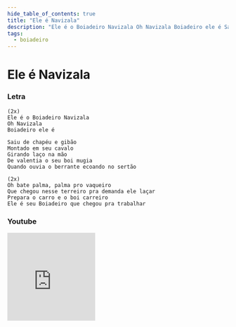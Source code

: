 ```yaml
---
hide_table_of_contents: true
title: "Ele é Navizala"
description: "Ele é o Boiadeiro Navizala Oh Navizala Boiadeiro ele é Saiu de chapéu e gibão Montado em seu cavalo Girando laço na mão De valentia o seu boi mugia Quando ouvia o berrante ecoando no sertão Oh bate palma, palma pro vaqueiro Que chegou nesse terreiro pra demanda ele laçar Prepara o carro e o boi carreiro Ele é seu Boiadeiro que chegou pra trabalhar"
tags:
  - boiadeiro
---
```


# Ele é Navizala

### Letra

```text
(2x)
Ele é o Boiadeiro Navizala
Oh Navizala
Boiadeiro ele é

Saiu de chapéu e gibão
Montado em seu cavalo
Girando laço na mão
De valentia o seu boi mugia
Quando ouvia o berrante ecoando no sertão

(2x)
Oh bate palma, palma pro vaqueiro
Que chegou nesse terreiro pra demanda ele laçar
Prepara o carro e o boi carreiro
Ele é seu Boiadeiro que chegou pra trabalhar
```

### Youtube

<iframe
  width="200"
  height="200"
  src="https://www.youtube.com/embed/A2kvsOky9pY"
  title="YouTube video player"
  frameborder="0"
  allow="accelerometer; autoplay; clipboard-write; encrypted-media; gyroscope; picture-in-picture; web-share"
  referrerpolicy="strict-origin-when-cross-origin"
  allowfullscreen
></iframe>